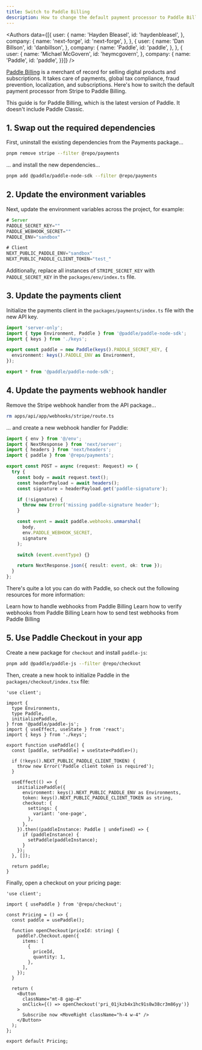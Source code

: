 ```yaml
---
title: Switch to Paddle Billing
description: How to change the default payment processor to Paddle Billing.
---
```



<Authors data={[{
  user: {
    name: 'Hayden Bleasel',
    id: 'haydenbleasel',
  },
  company: {
    name: 'next-forge',
    id: 'next-forge',
  },
}, {
  user: {
    name: 'Dan Billson',
    id: 'danbillson',
  },
  company: {
    name: 'Paddle',
    id: 'paddle',
  },
}, {
  user: {
    name: 'Michael McGovern',
    id: 'heymcgovern',
  },
  company: {
    name: 'Paddle',
    id: 'paddle',
  }}]} />

[Paddle Billing](https://www.paddle.com/) is a merchant of record for selling digital products and subscriptions. It takes care of payments, global tax compliance, fraud prevention, localization, and subscriptions. Here's how to switch the default payment processor from Stripe to Paddle Billing.

<Note>
  This guide is for Paddle Billing, which is the latest version of Paddle. It doesn't include Paddle Classic.
</Note>


## 1. Swap out the required dependencies

First, uninstall the existing dependencies from the Payments package...

```sh Terminal
pnpm remove stripe --filter @repo/payments
```

... and install the new dependencies...

```sh Terminal
pnpm add @paddle/paddle-node-sdk --filter @repo/payments
```

## 2. Update the environment variables

Next, update the environment variables across the project, for example:

```js apps/app/.env
# Server
PADDLE_SECRET_KEY=""
PADDLE_WEBHOOK_SECRET=""
PADDLE_ENV="sandbox"

# Client
NEXT_PUBLIC_PADDLE_ENV="sandbox"
NEXT_PUBLIC_PADDLE_CLIENT_TOKEN="test_"
```

Additionally, replace all instances of `STRIPE_SECRET_KEY` with `PADDLE_SECRET_KEY` in the `packages/env/index.ts` file.

## 3. Update the payments client

Initialize the payments client in the `packages/payments/index.ts` file with the new API key.

```ts packages/payments/index.ts
import 'server-only';
import { type Environment, Paddle } from '@paddle/paddle-node-sdk';
import { keys } from './keys';

export const paddle = new Paddle(keys().PADDLE_SECRET_KEY, {
  environment: keys().PADDLE_ENV as Environment,
});

export * from '@paddle/paddle-node-sdk';
```

## 4. Update the payments webhook handler

Remove the Stripe webhook handler from the API package...

```sh Terminal
rm apps/api/app/webhooks/stripe/route.ts
```

... and create a new webhook handler for Paddle:

```ts apps/api/app/webhooks/paddle/route.ts
import { env } from '@/env';
import { NextResponse } from 'next/server';
import { headers } from 'next/headers';
import { paddle } from '@repo/payments';

export const POST = async (request: Request) => {
  try {
    const body = await request.text();
    const headerPayload = await headers();
    const signature = headerPayload.get('paddle-signature');

    if (!signature) {
      throw new Error('missing paddle-signature header');
    }

    const event = await paddle.webhooks.unmarshal(
      body,
      env.PADDLE_WEBHOOK_SECRET,
      signature
    );

    switch (event.eventType) {}

    return NextResponse.json({ result: event, ok: true });
  }
};
```

There's quite a lot you can do with Paddle, so check out the following resources for more information:

<Card title="Webhooks Overview" icon="webhook" href="https://developer.paddle.com/webhooks/respond-to-webhooks" horizontal>
  Learn how to handle webhooks from Paddle Billing
</Card>

<Card title="Signature Verification" icon="badge-check" href="https://developer.paddle.com/webhooks/signature-verification" horizontal>
  Learn how to verify webhooks from Paddle Billing
</Card>

<Card title="Simulate Webhooks" icon="vial-circle-check" href="https://developer.paddle.com/webhooks/test-webhooks" horizontal>
  Learn how to send test webhooks from Paddle Billing
</Card>


## 5. Use Paddle Checkout in your app

Create a new package for `checkout` and install `paddle-js`:

```sh Terminal
pnpm add @paddle/paddle-js --filter @repo/checkout
```

Then, create a new hook to initialize Paddle in the `packages/checkout/index.tsx` file:

```tsx packages/checkout/index.tsx
'use client';

import {
  type Environments,
  type Paddle,
  initializePaddle,
} from '@paddle/paddle-js';
import { useEffect, useState } from 'react';
import { keys } from './keys';

export function usePaddle() {
  const [paddle, setPaddle] = useState<Paddle>();

  if (!keys().NEXT_PUBLIC_PADDLE_CLIENT_TOKEN) {
    throw new Error('Paddle client token is required');
  }

  useEffect(() => {
    initializePaddle({
      environment: keys().NEXT_PUBLIC_PADDLE_ENV as Environments,
      token: keys().NEXT_PUBLIC_PADDLE_CLIENT_TOKEN as string,
      checkout: {
        settings: {
          variant: 'one-page',
        },
      },
    }).then((paddleInstance: Paddle | undefined) => {
      if (paddleInstance) {
        setPaddle(paddleInstance);
      }
    });
  }, []);

  return paddle;
}
```

Finally, open a checkout on your pricing page:

```tsx apps/web/app/pricing/page.tsx
'use client';

import { usePaddle } from '@repo/checkout';

const Pricing = () => {
  const paddle = usePaddle();

  function openCheckout(priceId: string) {
    paddle?.Checkout.open({
      items: [
        {
          priceId,
          quantity: 1,
        },
      ],
    });
  }

  return (
    <Button
      className="mt-8 gap-4"
      onClick={() => openCheckout('pri_01jkzb4x1hc91s8w38cr3m86yy')}
    >
      Subscribe now <MoveRight className="h-4 w-4" />
    </Button>
  );
};

export default Pricing;
```

